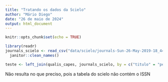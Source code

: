 ---
title: "Tratando os dados da Scielo"
author: "Mário Diego"
date: "26 de maio de 2024"
output: html_document
---

```{r setup, include=FALSE}
knitr::opts_chunk$set(echo = TRUE)
```

```{r}
library(readr)
journals_scielo <- read_csv("data/scielo/journals-Sun-26-May-2019-18_44_31.csv") %>% 
  janitor::clean_names()
```

```{r}
teste <- left_join(qualis_capes, journals_scielo, by = c("titulo" = "periodicos"))
```


Não resulta no que preciso, pois a tabela do scielo não contém o ISSN
